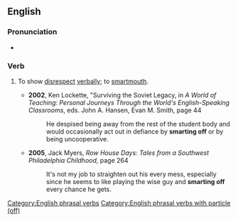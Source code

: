 ==English==

===Pronunciation===
* {{audio|en|En-au-smart off.ogg|Audio (AU)}}

===Verb===
{{en-verb|smarts off|smarting off|smarted off}}

# {{lb|en|slang|intransitive}} To show [[disrespect]] [[verbally]]; to [[smartmouth]].
#* '''2002''', Ken Lockette, "Surviving the Soviet Legacy, in ''A World of Teaching: Personal Journeys Through the World's English-Speaking Classrooms'', eds. John A. Hansen, Evan M. Smith, page 44
#*: He despised being away from the rest of the student body and would occasionally act out in defiance by '''smarting off''' or by being uncooperative.
#* '''2005''', Jack Myers, ''Row House Days: Tales from a Southwest Philadelphia Childhood'', page 264
#*: It's not my job to straighten out his every mess, especially since he seems to like playing the wise guy and '''smarting off''' every chance he gets.

[[Category:English phrasal verbs]]
[[Category:English phrasal verbs with particle (off)]]